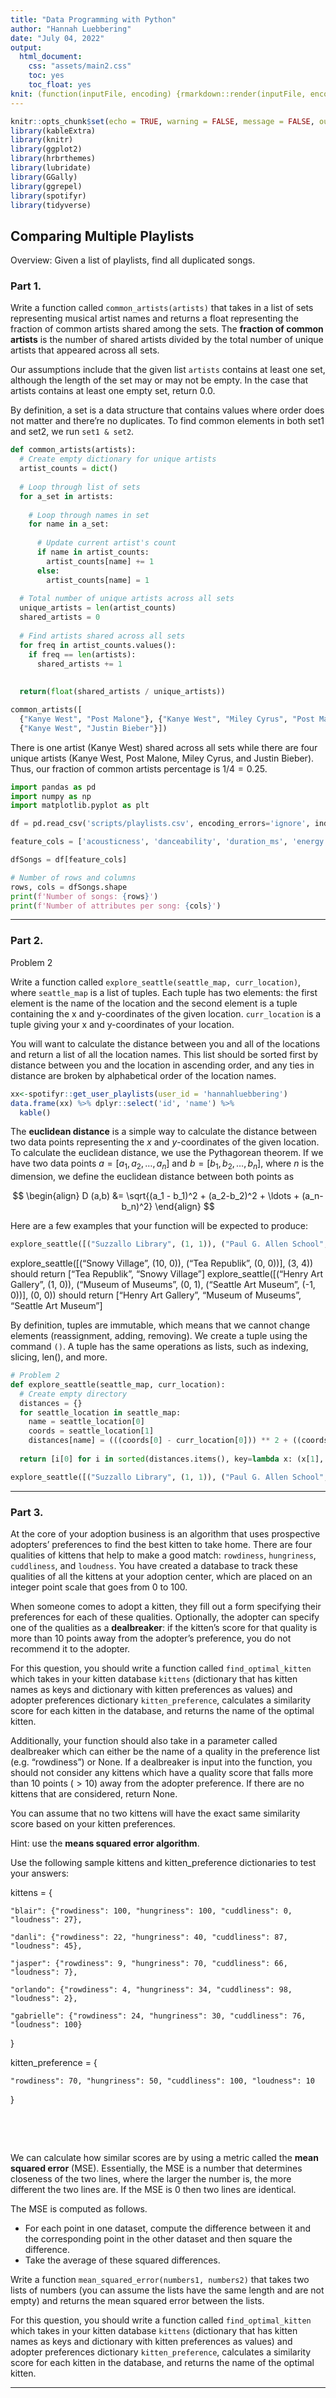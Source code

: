 ```yaml
---
title: "Data Programming with Python"
author: "Hannah Luebbering"
date: "July 04, 2022"
output: 
  html_document: 
    css: "assets/main2.css"
    toc: yes
    toc_float: yes
knit: (function(inputFile, encoding) {rmarkdown::render(inputFile, encoding = encoding, output_dir = "docs") })
---
```


```r
knitr::opts_chunk$set(echo = TRUE, warning = FALSE, message = FALSE, out.width = "80%")
library(kableExtra)
library(knitr)
library(ggplot2)
library(hrbrthemes)
library(lubridate)
library(GGally)
library(ggrepel)
library(spotifyr)
library(tidyverse)
```



<script src="assets/min.js"></script>
<script src="//cdnjs.cloudflare.com/ajax/libs/highlight.js/9.12.0/highlight.min.js"></script>
<script src="assets/pymin.js"></script>
<script>hljs.initHighlightingOnLoad();</script>










## Comparing Multiple Playlists



<span class = "myhighlight">Overview:</span> Given a list of playlists, find all duplicated songs.




### Part 1.


Write a function called `common_artists(artists)` that takes in a list of sets representing musical artist names and returns a float representing the fraction of common artists shared among the sets. The **fraction of common artists** is the number of shared artists divided by the total number of unique artists that appeared across all sets. 


Our assumptions include that the given list `artists` contains at least one set, although the length of the set may or may not be empty. In the case that artists contains at least one empty set, return 0.0.




By definition, a set is a data structure that contains values where order does not matter and there're no duplicates. To find common elements in both set1 and set2, we run `set1 & set2`.



<div class = "termy">



```python
def common_artists(artists):
  # Create empty dictionary for unique artists
  artist_counts = dict()
  
  # Loop through list of sets
  for a_set in artists:
    
    # Loop through names in set
    for name in a_set:
      
      # Update current artist's count
      if name in artist_counts:
        artist_counts[name] += 1
      else:
        artist_counts[name] = 1
  
  # Total number of unique artists across all sets
  unique_artists = len(artist_counts)
  shared_artists = 0
  
  # Find artists shared across all sets
  for freq in artist_counts.values():
    if freq == len(artists):
      shared_artists += 1
      
      
  return(float(shared_artists / unique_artists))
```






```python
common_artists([
  {"Kanye West", "Post Malone"}, {"Kanye West", "Miley Cyrus", "Post Malone"},
  {"Kanye West", "Justin Bieber"}])
```




</div>



There is one artist (Kanye West) shared across all sets while there are four unique artists (Kanye West, Post Malone, Miley Cyrus, and Justin Bieber). Thus, our fraction of common artists percentage is $1/4 = 0.25$.













```python
import pandas as pd
import numpy as np
import matplotlib.pyplot as plt

df = pd.read_csv('scripts/playlists.csv', encoding_errors='ignore', index_col=0, header=0)

feature_cols = ['acousticness', 'danceability', 'duration_ms', 'energy', 'instrumentalness', 'key', 'liveness', 'loudness', 'mode', 'speechiness', 'tempo', 'time_signature', 'valence', 'track_name', 'artist_name', 'popularity']

dfSongs = df[feature_cols]

# Number of rows and columns
rows, cols = dfSongs.shape
print(f'Number of songs: {rows}')
print(f'Number of attributes per song: {cols}')
```









-----------------------------------





### Part 2.


<span class = "myhighlight5">Problem 2</span>


Write a function called `explore_seattle(seattle_map, curr_location)`, where `seattle_map` is a list of tuples. Each tuple has two elements: the first element is the name of the location and the second element is a tuple containing the x and y-coordinates of the given location. `curr_location` is a tuple giving your x and y-coordinates of your location.


You will want to calculate the distance between you and all of the locations and return a list of all the location names. This list should be sorted first by distance between you and the location in ascending order, and any ties in distance are broken by alphabetical order of the location names.


```r
xx<-spotifyr::get_user_playlists(user_id = 'hannahluebbering')
data.frame(xx) %>% dplyr::select('id', 'name') %>%
  kable()

```





The **euclidean distance** is a simple way to calculate the distance between two data points representing the $x$ and $y$-coordinates of the given location. To calculate the euclidean distance, we use the Pythagorean theorem. If we have two data points $a=\left[a_1, a_2, \ldots , a_n\right]$ and $b=\left[b_1, b_2, \ldots , b_n\right]$, where $n$ is the dimension, we define the euclidean distance between both points as

$$
\begin{align}
D (a,b) &=
\sqrt{(a_1 - b_1)^2 + (a_2-b_2)^2 + \ldots + (a_n-b_n)^2}
\end{align}
$$


Here are a few examples that your function will be expected to produce:


<div class = "roundedlist">

```python
explore_seattle([("Suzzallo Library", (1, 1)), ("Paul G. Allen School", (3, 5))], (7, 4)) should return ["Paul G. Allen School", "Suzzallo Library"]
```
</div>


explore_seattle([("Snowy Village", (10, 0)), ("Tea Republik", (0, 0))], (3, 4)) should return ["Tea Republik", "Snowy Village"]
explore_seattle([("Henry Art Gallery", (1, 0)), ("Museum of Museums", (0, 1), ("Seattle Art Museum", (-1, 0))], (0, 0)) should return ["Henry Art Gallery", "Museum of Museums", "Seattle Art Museum"]



By definition, tuples are immutable, which means that we cannot change elements (reassignment, adding, removing). We create a tuple using the command `()`. A tuple has the same operations as lists, such as indexing, slicing, len(), and more.




<div class = "termy">

```python
# Problem 2
def explore_seattle(seattle_map, curr_location):
  # Create empty directory
  distances = {}
  for seattle_location in seattle_map:
    name = seattle_location[0]
    coords = seattle_location[1]
    distances[name] = (((coords[0] - curr_location[0])) ** 2 + ((coords[1] - curr_location[1])) ** 2) ** 0.5
    
  return [i[0] for i in sorted(distances.items(), key=lambda x: (x[1], x[0]), reverse=False)]

```



```python
explore_seattle([("Suzzallo Library", (1, 1)), ("Paul G. Allen School", (3, 5))], (7, 4))
```

</div>



-----------------------------------



### Part 3.


At the core of your adoption business is an algorithm that uses prospective adopters’ preferences to find the best kitten to take home. There are four qualities of kittens that help to make a good match: `rowdiness`, `hungriness`, `cuddliness`, and `loudness`. You have created a database to track these qualities of all the kittens at your adoption center, which are placed on an integer point scale that goes from $0$ to $100$. 

When someone comes to adopt a kitten, they fill out a form specifying their preferences for each of these qualities. Optionally, the adopter can specify one of the qualities as a **dealbreaker**: if the kitten’s score for that quality is more than 10 points away from the adopter’s preference, you do not recommend it to the adopter.


For this question, you should write a function called `find_optimal_kitten` which takes in your kitten database `kittens` (dictionary that has kitten names as keys and dictionary with kitten preferences as values) and adopter preferences dictionary `kitten_preference`, calculates a similarity score for each kitten in the database, and returns the name of the optimal kitten.


Additionally, your function should also take in a parameter called dealbreaker which can either be the name of a quality in the preference list (e.g. "rowdiness") or None. If a dealbreaker is input into the function, you should not consider any kittens which have a quality score that falls more than 10 points ($>10$) away from the adopter preference. If there are no kittens that are considered, return None.


You can assume that no two kittens will have the exact same similarity score based on your kitten preferences.


Hint: use the **means squared error algorithm**.





Use the following sample kittens and kitten_preference dictionaries to test your answers:




kittens = {

    "blair": {"rowdiness": 100, "hungriness": 100, "cuddliness": 0, "loudness": 27},
    
    "danli": {"rowdiness": 22, "hungriness": 40, "cuddliness": 87, "loudness": 45},
    
    "jasper": {"rowdiness": 9, "hungriness": 70, "cuddliness": 66, "loudness": 7},
    
    "orlando": {"rowdiness": 4, "hungriness": 34, "cuddliness": 98, "loudness": 2},
    
    "gabrielle": {"rowdiness": 24, "hungriness": 30, "cuddliness": 76, "loudness": 100}

}


kitten_preference = {

    "rowdiness": 70, "hungriness": 50, "cuddliness": 100, "loudness": 10

}






\ 



\ 




We can calculate how similar scores are by using a metric called the **mean squared error** (MSE). Essentially, the MSE is a number that determines closeness of the two lines, where the larger the number is, the more different the two lines are. If the MSE is 0 then two lines are identical.

The MSE is computed as follows. 

- For each point in one dataset, compute the difference between it and the corresponding point in the other dataset and then square the difference.
- Take the average of these squared differences.


Write a function `mean_squared_error(numbers1, numbers2)` that takes two lists of numbers (you can assume the lists have the same length and are not empty) and returns the mean squared error between the lists.

For this question, you should write a function called `find_optimal_kitten` which takes in your kitten database `kittens` (dictionary that has kitten names as keys and dictionary with kitten preferences as values) and adopter preferences dictionary `kitten_preference`, calculates a similarity score for each kitten in the database, and returns the name of the optimal kitten.






------------------------------------


